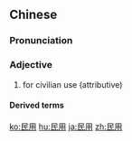 ==Chinese==
{{zh-forms}}

===Pronunciation===
{{zh-pron
|m=mínyòng
|c=man4 jung6
|cat=a
}}

===Adjective===
{{zh-adj}}

# for civilian use (attributive)

====Derived terms====
{{zh-der|民用航空}}

{{zh-cat|Intermediate}}

[[ko:民用]]
[[hu:民用]]
[[ja:民用]]
[[zh:民用]]